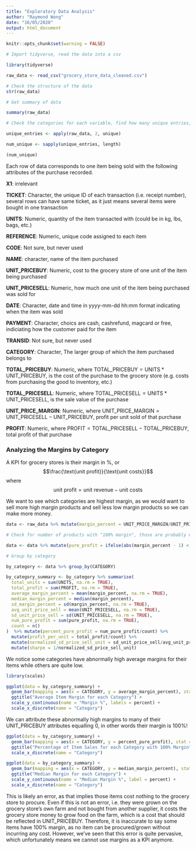 ---
title: "Exploratory Data Analysis"
author: "Raymond Wong"
date: "16/05/2020"
output: html_document
---

```{r setup , include = FALSE}
knitr::opts_chunk$set(warning = FALSE)
```

```{r, results = "hide", message = FALSE}

# Import tidyverse, read the data into a csv 

library(tidyverse)

raw_data <- read_csv("grocery_store_data_cleaned.csv")

```

```{r}

# Check the structure of the data 
str(raw_data)

```

```{r}

# Get summary of data 

summary(raw_data)

```

```{r}

# Check the categories for each variable, find how many unique entries, helps us figure out what the variables mean, which are categorical, etc. 

unique_entries <- apply(raw_data, 2, unique)

num_unique <- sapply(unique_entries, length)

(num_unique)

```

Each row of data corresponds to one item being sold with the following attributes of the purchase recorded. 

**X1**: irrelevant

**TICKET**: Character, the unique ID of each transaction (i.e. receipt number), several rows can have same ticket, as it just means several items were bought in one transaction 

**UNITS**: Numeric, quantity of the item transacted with (could be in kg, lbs, bags, etc.)

**REFERENCE**: Numeric, unique code assigned to each item

**CODE**: Not sure, but never used 

**NAME**: character, name of the item purchased

**UNIT_PRICEBUY**: Numeric, cost to the grocery store of one unit of the item being purchased

**UNIT_PRICESELL**: Numeric, how much one unit of the item being purchased was sold for 

**DATE**: Character, date and time in yyyy-mm-dd hh:mm format indicating when the item was sold

**PAYMENT**: Character, choics are cash, cashrefund, magcard or free, indiciating how the customer paid for the item

**TRANSID**: Not sure, but never used 

**CATEGORY**: Character, The larger group of which the item purchased belongs to

**TOTAL_PRICEBUY**: Numeric, where $\text{TOTAL_PRICEBUY}= \text{UNITS} * \text{UNIT_PRICEBUY}$, is the cost of the purchase to the grocery store (e.g. costs from purchasing the good to inventory, etc.)

**TOTAL_PRICESELL**: Numeric, where $\text{TOTAL_PRICESELL} = \text{UNITS} * \text{UNIT_PRICESELL}$, is the sale value of the purchase

**UNIT_PRICE_MARGIN**: Numeric, where $\text{UNIT_PRICE_MARGIN}= \text{UNIT_PRICESELL} - \text{UNIT_PRICEBUY}$, profit per unit sold of that purchase

**PROFIT**: Numeric, where $\text{PROFIT} = \text{TOTAL_PRICESELL} - \text{TOTAL_PRICEBUY}$, total profit of that purchase 

### Analyzing the Margins by Category

A KPI for grocery stores is their margin in %, or $$\frac{\text{unit profit}}{\text{unit costs}}$$ where $$\text{unit profit} = \text{unit revenue} - \text{unit costs}$$ 

We want to see which categories are highest margin, as we would want to sell more high margin products and sell less low margin products so we can make more money. 

```{r, results = "hide"}

data <- raw_data %>% mutate(margin_percent = UNIT_PRICE_MARGIN/UNIT_PRICESELL)

# Check for number of products with "100% margin", those are probably wrong 

data <- data %>% mutate(pure_profit = ifelse(abs(margin_percent - 1) < .Machine$double.eps, 1, 0))

# Group by category 

by_category <- data %>% group_by(CATEGORY)

by_category_summary <- by_category %>% summarise(
  total_units = sum(UNITS, na.rm = TRUE),
  total_profit = sum(PROFIT, na.rm = TRUE),
  average_margin_percent = mean(margin_percent, na.rm = TRUE),
  median_margin_percent = median(margin_percent),
  sd_margin_percent = sd(margin_percent, na.rm = TRUE),
  avg_unit_price_sell = mean(UNIT_PRICESELL, na.rm = TRUE),
  sd_unit_price_sell = sd(UNIT_PRICESELL, na.rm = TRUE),
  num_pure_profit = sum(pure_profit, na.rm = TRUE),
  count = n()
)  %>% mutate(percent_pure_profit = num_pure_profit/count) %>% 
  mutate(profit_per_unit = total_profit/count) %>% 
  mutate(normalized_sd_price_sell_unit = sd_unit_price_sell/avg_unit_price_sell) %>% 
  mutate(sharpe = 1/normalized_sd_price_sell_unit)

```

We notice some categories have abnormally high average margins for their items while others are quite low. 

```{r, message = FALSE}
library(scales)

ggplot(data = by_category_summary) + 
  geom_bar(mapping = aes(x = CATEGORY, y = average_margin_percent), stat = "identity") + theme(axis.text.x = element_text(angle = 90, hjust = 1)) + 
  ggtitle("Average Item Margin for each Category") + 
  scale_y_continuous(name = "Margin %", labels = percent) + 
  scale_x_discrete(name = "Category")

```

We can attribute these abnormally high margins to many of their UNIT_PRICEBUY attributes equalling 0, in other words their margin is 100%! 

```{r, warning = FALSE, message = FALSE}

ggplot(data = by_category_summary) + 
  geom_bar(mapping = aes(x = CATEGORY, y = percent_pure_profit), stat = "identity") + theme(axis.text.x = element_text(angle = 90, hjust = 1)) + 
  ggtitle("Percentage of Item Sales for each Category with 100% Margin") + scale_y_continuous(name = "% of Total Category Sales", labels = percent) + 
  scale_x_discrete(name = "Category")

ggplot(data = by_category_summary) + 
  geom_bar(mapping = aes(x = CATEGORY, y = median_margin_percent), stat = "identity") + theme(axis.text.x = element_text(angle = 90, hjust = 1)) + 
  ggtitle("Median Margin for each Category") + 
  scale_y_continuous(name = "Median Margin %", label = percent) + 
  scale_x_discrete(name = "Category")
```

This is likely an error, as that implies those items cost nothing to the grocery store to procure. Even if this is not an error, i.e. they were grown on the grocery store's own farm and not bought from another supplier, it costs the grocery store money to grow food on the farm, which is a cost that should be reflected in UNIT_PRICEBUY. Therefore, it is inaccurate to say some items have 100% margin, as no item can be procured/grown without incurring any cost. However, we've seen that this error is quite pervasive, which unfortunately means we cannot use margins as a KPI anymore. 

